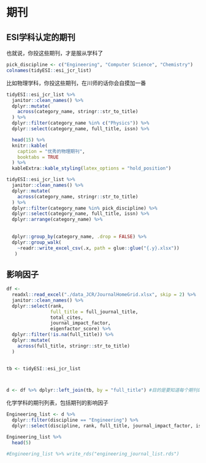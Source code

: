 # 期刊 {#jcr}

## ESI学科认定的期刊
也就说，你投这些期刊，才是服从学科了

```r
pick_discipline <- c("Engineering", "Computer Science", "Chemistry")
colnames(tidyESI::esi_jcr_list)
```


比如物理学科，你投这些期刊，在川师的话你会自摸加一番

```r
tidyESI::esi_jcr_list %>% 
  janitor::clean_names() %>% 
  dplyr::mutate(
    across(category_name, stringr::str_to_title)
  ) %>% 
  dplyr::filter(category_name %in% c("Physics")) %>% 
  dplyr::select(category_name, full_title, issn) %>% 

  head(15) %>%
  knitr::kable(
    caption = "优秀的物理期刊",
    booktabs = TRUE
  ) %>%
  kableExtra::kable_styling(latex_options = "hold_position")

```




```r
tidyESI::esi_jcr_list %>% 
  janitor::clean_names() %>% 
  dplyr::mutate(
    across(category_name, stringr::str_to_title)
  ) %>% 
  dplyr::filter(category_name %in% pick_discipline) %>% 
  dplyr::select(category_name, full_title, issn) %>% 
  dplyr::arrange(category_name) %>% 
  
  
  dplyr::group_by(category_name, .drop = FALSE) %>%
  dplyr::group_walk(
    ~readr::write_excel_csv(.x, path = glue::glue("{.y}.xlsx"))
   )
```



## 影响因子

```r
df <- 
  readxl::read_excel("./data_JCR/JournalHomeGrid.xlsx", skip = 2) %>% 
  janitor::clean_names() %>% 
  dplyr::select(rank, 
                full_title = full_journal_title, 
                total_cites, 
                journal_impact_factor, 
                eigenfactor_score) %>% 
  dplyr::filter(!is.na(full_title)) %>% 
  dplyr::mutate(
    across(full_title, stringr::str_to_title) 
  ) 
  

tb <- tidyESI::esi_jcr_list 



d <- df %>% dplyr::left_join(tb, by = "full_title") #目的是要知道每个期刊的ESI学科分类
```




化学学科的期刊列表，包括期刊的影响因子
```r
Engineering_list <- d %>% 
  dplyr::filter(discipline == "Engineering") %>% 
  dplyr::select(discipline, rank, full_title, journal_impact_factor, issn)

Engineering_list %>% 
  head(5)

#Engineering_list %>% write_rds("engineering_journal_list.rds")

```

